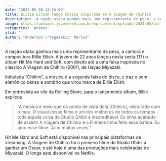 ```yaml
---
date: '2024-05-20:12:15:00'
title: Billie Eilish lança música inspirada em A Viagem de Chihiro
description: 'A nação otaku ganhou mais uma representante de peso, a cantora e compositora Billie Eilish. A jovem de 22 anos lançou nesta sexta (17) o álbum Hit Me Hard and Soft, com direito até a uma faixa inspirada no clássico A Viagem de Chihiro (2001), de Hayao Miyazaki.'
image: https://uploads.jovemnerd.com.br/wp-content/uploads/2024/05/billie_eilish_chihiro__0oku2r2.jpg
categories: 'Animes'
ytid: ''
author: "Anderson \"Yagasaki\" Marlon"
---
```


A nação otaku ganhou mais uma representante de peso, a cantora e compositora Billie Eilish. A jovem de 22 anos lançou nesta sexta (17) o álbum Hit Me Hard and Soft, com direito até a uma faixa inspirada no clássico A Viagem de Chihiro (2001), de Hayao Miyazaki.

Intitulada “Chihiro”, a música é a segunda faixa do disco, e traz o som eletrônico denso e sombrio que virou marca de Billie Eilish.

Em entrevista ao site da Rolling Stone, para o lançamento álbum, Billie explicou:

> “A música é meio que do ponto de vista dela [Chihiro], misturado com o meu. O visual desse filme é um dos melhores de todos os tempos - toda aquela coisa do Studio Ghibli é inacreditável. Eu tinha acabado de assistir A Viagem de Chihiro e o Finneas tinha feito essa batida. Eu amo esse filme. Já vi muitas vezes."

Hit Me Hard and Soft está disponível nas principais plataformas de streaming. A Viagem de Chihiro foi o primeiro filme do Studio Ghibli a ganhar um Oscar, e até hoje é uma das produções mais celebradas de Miyazaki. O longa está disponível na Netflix.
